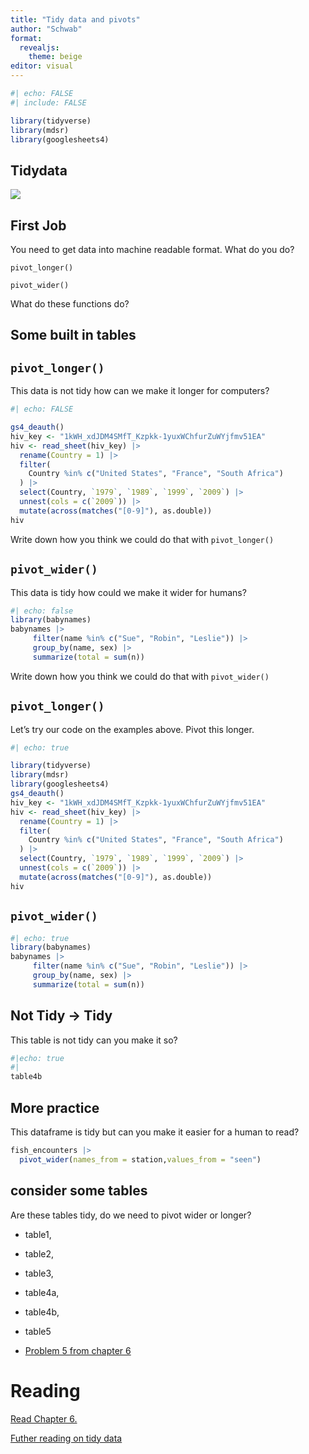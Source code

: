 ```yaml
---
title: "Tidy data and pivots"
author: "Schwab"
format: 
  revealjs:
    theme: beige
editor: visual
---
```


```r
#| echo: FALSE
#| include: FALSE

library(tidyverse)
library(mdsr)
library(googlesheets4)

```

## Tidydata

![](https://d33wubrfki0l68.cloudfront.net/6f1ddb544fc5c69a2478e444ab8112fb0eea23f8/91adc/images/tidy-1.png)

## First Job

You need to get data into machine readable format. What do you do?

`pivot_longer()`

`pivot_wider()`

What do these functions do?

## Some built in tables

## `pivot_longer()`

This data is not tidy how can we make it longer for computers?

```r
#| echo: FALSE

gs4_deauth()
hiv_key <- "1kWH_xdJDM4SMfT_Kzpkk-1yuxWChfurZuWYjfmv51EA"
hiv <- read_sheet(hiv_key) |>
  rename(Country = 1) |>
  filter(
    Country %in% c("United States", "France", "South Africa")
  ) |>
  select(Country, `1979`, `1989`, `1999`, `2009`) |>
  unnest(cols = c(`2009`)) |>
  mutate(across(matches("[0-9]"), as.double))
hiv
```

Write down how you think we could do that with `pivot_longer()`

## `pivot_wider()`

This data is tidy how could we make it wider for humans?

```r
#| echo: false
library(babynames)
babynames |>
     filter(name %in% c("Sue", "Robin", "Leslie")) |>
     group_by(name, sex) |>
     summarize(total = sum(n))
```

Write down how you think we could do that with `pivot_wider()`

## `pivot_longer()`

Let's try our code on the examples above. Pivot this longer.

```r
#| echo: true

library(tidyverse)
library(mdsr)
library(googlesheets4)
gs4_deauth()
hiv_key <- "1kWH_xdJDM4SMfT_Kzpkk-1yuxWChfurZuWYjfmv51EA"
hiv <- read_sheet(hiv_key) |>
  rename(Country = 1) |>
  filter(
    Country %in% c("United States", "France", "South Africa")
  ) |>
  select(Country, `1979`, `1989`, `1999`, `2009`) |>
  unnest(cols = c(`2009`)) |>
  mutate(across(matches("[0-9]"), as.double))
hiv

```

## `pivot_wider()`

```r
#| echo: true
library(babynames)
babynames |>
     filter(name %in% c("Sue", "Robin", "Leslie")) |>
     group_by(name, sex) |>
     summarize(total = sum(n))
```

## Not Tidy -\> Tidy

This table is not tidy can you make it so?

```r
#|echo: true
#|
table4b 
```

## More practice

This dataframe is tidy but can you make it easier for a human to read?

```r
fish_encounters |>
  pivot_wider(names_from = station,values_from = "seen")
```

<!-- ## tidy, clean, join. -->
<!-- We didn't do lab 5 yet.  -->
<!-- `world_bank_pop` is loaded with the tidyverse. -->

<!-- 1.  Make `world_bank_pop` tidy. -->

<!-- 2.  Use `clean_names()` to clean up `country_info`. -->

<!-- 3.  Join `world_bank_pop` with the `country_info` data (loaded below) to add names of countries. (Hint: You only need to `country_codes` and the english version of the name.) -->

<!-- ```{r} -->
<!-- #| echo: true -->

<!-- country_info <- read_csv("https://raw.githubusercontent.com/datasets/country-codes/master/data/country-codes.csv") -->

<!-- ``` -->

## consider some tables

Are these tables tidy, do we need to pivot wider or longer?

-   table1,

-   table2,

-   table3,

-   table4a,

-   table4b,

-   table5

-   [Problem 5 from chapter 6](https://mdsr-book.github.io/mdsr3e/06-dataII.html#dataII-exercises)

# Reading

[Read Chapter 6.](https://mdsr-book.github.io/mdsr3e/06-dataII.html)

[Futher reading on tidy data](https://r4ds.had.co.nz/tidy-data.html)
